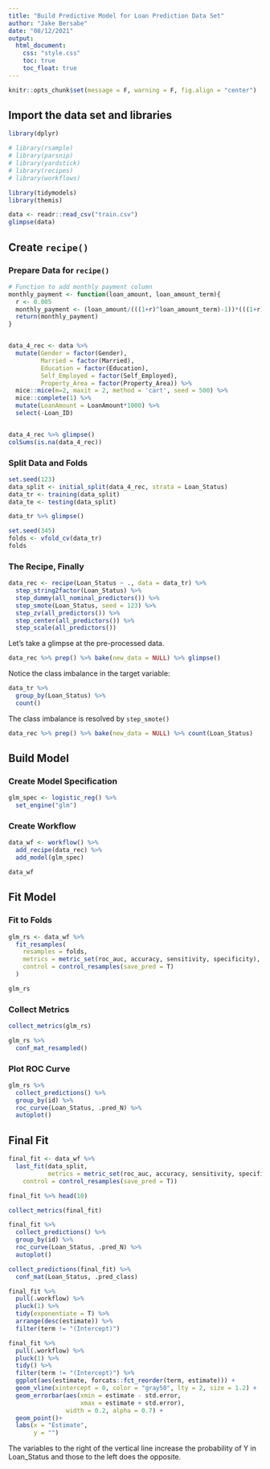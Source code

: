 ```yaml
---
title: "Build Predictive Model for Loan Prediction Data Set"
author: "Jake Bersabe"
date: "08/12/2021"
output: 
  html_document:
    css: "style.css"
    toc: true
    toc_float: true
---
```


```r
knitr::opts_chunk$set(message = F, warning = F, fig.align = "center")
```

## Import the data set and libraries

```r
library(dplyr)

# library(rsample)
# library(parsnip)
# library(yardstick)
# library(recipes)
# library(workflows)

library(tidymodels)
library(themis)

data <- readr::read_csv("train.csv")
glimpse(data)
```

## Create `recipe()`

### Prepare Data for `recipe()`

```r
# Function to add monthly payment column
monthly_payment <- function(loan_amount, loan_amount_term){
  r <- 0.005
  monthly_payment <- (loan_amount/(((1+r)^loan_amount_term)-1))*(((1+r)^loan_amount_term)*r)
  return(monthly_payment)
} 


data_4_rec <- data %>%
  mutate(Gender = factor(Gender),
         Married = factor(Married),
         Education = factor(Education),
         Self_Employed = factor(Self_Employed),
         Property_Area = factor(Property_Area)) %>% 
  mice::mice(m=2, maxit = 2, method = 'cart', seed = 500) %>% 
  mice::complete(1) %>% 
  mutate(LoanAmount = LoanAmount*1000) %>% 
  select(-Loan_ID)


data_4_rec %>% glimpse()
colSums(is.na(data_4_rec))
```



### Split Data and Folds

```r
set.seed(123)
data_split <- initial_split(data_4_rec, strata = Loan_Status)
data_tr <- training(data_split)
data_te <- testing(data_split)

data_tr %>% glimpse()

set.seed(345)
folds <- vfold_cv(data_tr)
folds
```

### The Recipe, Finally

```r
data_rec <- recipe(Loan_Status ~ ., data = data_tr) %>% 
  step_string2factor(Loan_Status) %>% 
  step_dummy(all_nominal_predictors()) %>% 
  step_smote(Loan_Status, seed = 123) %>% 
  step_zv(all_predictors()) %>% 
  step_center(all_predictors()) %>% 
  step_scale(all_predictors())

```


Let's take a glimpse at the pre-processed data.
```r
data_rec %>% prep() %>% bake(new_data = NULL) %>% glimpse()
```



Notice the class imbalance in the target variable:
```r
data_tr %>% 
  group_by(Loan_Status) %>% 
  count()
```

The class imbalance is resolved by `step_smote()`
```r
data_rec %>% prep() %>% bake(new_data = NULL) %>% count(Loan_Status)
```

## Build Model

### Create Model Specification

```r
glm_spec <- logistic_reg() %>% 
  set_engine("glm")
```


### Create **Workflow**

```r
data_wf <- workflow() %>% 
  add_recipe(data_rec) %>% 
  add_model(glm_spec)

data_wf
```

## Fit Model

### Fit to Folds

```r
glm_rs <- data_wf %>% 
  fit_resamples(
    resamples = folds,
    metrics = metric_set(roc_auc, accuracy, sensitivity, specificity),
    control = control_resamples(save_pred = T)
  )

glm_rs
```

### Collect Metrics

```r
collect_metrics(glm_rs)
```

```r
glm_rs %>% 
  conf_mat_resampled()
```

### Plot ROC Curve

```r
glm_rs %>% 
  collect_predictions() %>% 
  group_by(id) %>% 
  roc_curve(Loan_Status, .pred_N) %>% 
  autoplot()
```

## Final Fit

```r
final_fit <- data_wf %>% 
  last_fit(data_split,
           metrics = metric_set(roc_auc, accuracy, sensitivity, specificity, kap),
    control = control_resamples(save_pred = T))

final_fit %>% head(10)
```

```r
collect_metrics(final_fit)
```

```r
final_fit %>% 
  collect_predictions() %>% 
  group_by(id) %>% 
  roc_curve(Loan_Status, .pred_N) %>% 
  autoplot()
```

```r
collect_predictions(final_fit) %>% 
  conf_mat(Loan_Status, .pred_class)
```

```r
final_fit %>% 
  pull(.workflow) %>% 
  pluck(1) %>% 
  tidy(exponentiate = T) %>% 
  arrange(desc(estimate)) %>% 
  filter(term != "(Intercept)")
```


```r
final_fit %>% 
  pull(.workflow) %>% 
  pluck(1) %>% 
  tidy() %>% 
  filter(term != "(Intercept)") %>% 
  ggplot(aes(estimate, forcats::fct_reorder(term, estimate))) +
  geom_vline(xintercept = 0, color = "gray50", lty = 2, size = 1.2) +
  geom_errorbar(aes(xmin = estimate - std.error,
                    xmax = estimate + std.error),
                width = 0.2, alpha = 0.7) +
  geom_point()+
  labs(x = "Estimate",
       y = "")
```

The variables to the right of the vertical line increase the probability of Y in Loan_Status and those to the left does the opposite.
